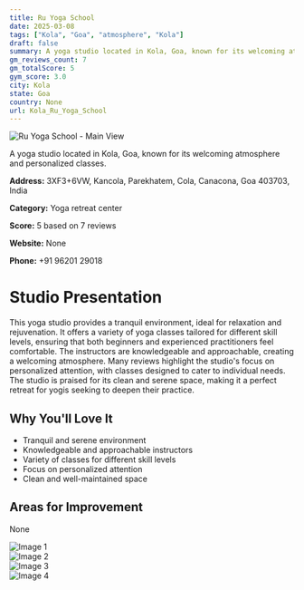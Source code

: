 ```yaml
---
title: Ru Yoga School
date: 2025-03-08
tags: ["Kola", "Goa", "atmosphere", "Kola"]  
draft: false
summary: A yoga studio located in Kola, Goa, known for its welcoming atmosphere and personalized classes.
gm_reviews_count: 7
gm_totalScore: 5
gym_score: 3.0
city: Kola
state: Goa
country: None
url: Kola_Ru_Yoga_School
---
```


<div className="aspect-[16/9] relative my-8">
  <img 
    src="https://lh3.googleusercontent.com/p/AF1QipM2Kcxq3NahuzSca7Y4FT9x4wWcf7l8nxNlRluf=w1920-h1080-k-no"
    alt="Ru Yoga School - Main View"
    className="object-cover absolute inset-0 w-full h-full rounded-lg"
  />
</div>

A yoga studio located in Kola, Goa, known for its welcoming atmosphere and personalized classes.

**Address:** 3XF3+6VW, Kancola, Parekhatem, Cola, Canacona, Goa 403703, India

**Category:** Yoga retreat center

**Score:** 5 based on 7 reviews

**Website:** None

**Phone:** +91 96201 29018

# Studio Presentation

This yoga studio provides a tranquil environment, ideal for relaxation and rejuvenation. It offers a variety of yoga classes tailored for different skill levels, ensuring that both beginners and experienced practitioners feel comfortable. The instructors are knowledgeable and approachable, creating a welcoming atmosphere. Many reviews highlight the studio's focus on personalized attention, with classes designed to cater to individual needs. The studio is praised for its clean and serene space, making it a perfect retreat for yogis seeking to deepen their practice.


## Why You'll Love It

- Tranquil and serene environment
- Knowledgeable and approachable instructors
- Variety of classes for different skill levels
- Focus on personalized attention
- Clean and well-maintained space

## Areas for Improvement

None

<div className="grid grid-cols-1 xl:grid-cols-2 gap-4 my-8">
<div className="aspect-[4/3] relative"><img src="https://lh3.googleusercontent.com/p/AF1QipNj0wOIZJ7t6XzL0oAKROwWXjiIJCoFW37ZOGU2=w1920-h1080-k-no" alt="Image 1" className="object-cover absolute inset-0 w-full h-full rounded-lg" /></div>
<div className="aspect-[4/3] relative"><img src="https://lh5.googleusercontent.com/p/AF1QipOQOdO6GABMIKX0DeqpkA45Az0ffTAvhaarn_3O=w1920-h1080-k-no" alt="Image 2" className="object-cover absolute inset-0 w-full h-full rounded-lg" /></div>
<div className="aspect-[4/3] relative"><img src="https://lh5.googleusercontent.com/p/AF1QipPNKCpf9f1z8B1rpjUml6F41cbNhx6A0FH3fhy7=w1920-h1080-k-no" alt="Image 3" className="object-cover absolute inset-0 w-full h-full rounded-lg" /></div>
<div className="aspect-[4/3] relative"><img src="https://lh5.googleusercontent.com/p/AF1QipP_izmCPn46Kb3NL1cP9RyK3rM0Bn2r5AN18A62=w1920-h1080-k-no" alt="Image 4" className="object-cover absolute inset-0 w-full h-full rounded-lg" /></div>
</div>